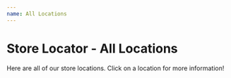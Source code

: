 ```yaml
---
name: All Locations
---
```


# Store Locator - All Locations

Here are all of our store locations. Click on a location for more information!